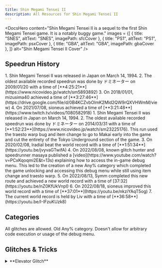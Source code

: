```yaml
---
title: Shin Megami Tensei II
description: All Resources for Shin Megami Tensei II
---
```



<DocsHero 
    content="Shin Megami Tensei II is a sequel to the first Shin Megami Tensei game. It is a notably buggy game."
    images = {[
        {
            title: "SNES",
            altText: "SNES",
            imagePath: sfcCover
        },
        {
            title: "PS1",
            altText: "PS1",
            imagePath: psxCover
        },
        {
            title: "GBA",
            altText: "GBA",
            imagePath: gbaCover
        },
    ]}
    alt="Shin Megami Tensei II Cover"
/>

<LinkCard title="Leaderboards" href="https://www.speedrun.com/smt2" description="See all the submitted runs on Speedrun.com"/>

## Speedrun History

<Tabs>
<TabItem label="No Major Glitches - SNES">
<Steps>
1. Shin Megami Tensei II was released in Japan on March 14, 1994.
2. The oldest available recorded speedrun was done by ドミネーター on 2009/01/20 with a time of [**4:25:21**](https://www.nicovideo.jp/watch/sm5893892)
3. On 2018/01/01, mizusima40 achieved a time of [**3:27:46**](https://drive.google.com/file/d/0B4KCZvbOlmK2Mld2QW9rQXVHWmM/view)
4. On 2021/07/08, sioneus achieved a time of [**3:21:48**](https://www.twitch.tv/videos/1080582918)
</Steps>
</TabItem>

<TabItem label="Any% - SNES">
<Steps>
1. Shin Megami Tensei II was released in Japan on March 14, 1994.
2. The oldest available recorded speedrun was done by ドミネーター on 2014/03/31 with a time of [**1:52:23**](https://www.nicovideo.jp/watch/sm23225176). This run used the traesto warp bug and item change to go to Makai early into the game and cut the entirety of the Tokyo Underground section of the game.
3. On 2020/02/08, lradial beat the world record with a time of [**1:51:34**](https://youtu.be/jvyvaGTwifA)
4. On 2022/08/08, known glitch hunter and speedrunner masaya published a [video](https://www.youtube.com/watch?v=PCxKqoqmi2E&t=13s) explaining how to access the in-game debug menu. This led to the creation of a new Any% category which completed the game unlocking and accessing this debug menu while still using item change and traesto warp.
5. On 2022/08/13, Symm completed this new route and achieved a new world record with a time of [37:32](https://youtu.be/nZ0KfUkVnpI)
6. On 2022/08/18, sioneus improved this world record with a time of [**37:01**](https://youtu.be/nkziYAqT5og)
7. The current world record is held by Liv with a time of [**36:58**](https://youtu.be/I-IFzuKUzk8)
</Steps>
</TabItem>
</Tabs>

## Categories
<CardGrid>
    <Card title="Any%">All glitches are allowed.</Card>
    <Card title="Any%, no ACE">Old Any% category. Doesn't allow for arbitrary code execution or usage of the debug menu.</Card>
    <Card title="No Major Glitches"></Card>
    <Card title="All Bosses"></Card>
</CardGrid>

## Glitches & Tricks
<Tabs>
    <TabItem label="SNES">
        <details>
        <summary>**Elevator Glitch**</summary>

        When entering an elevator, by placing the cursor on the desired floor and pressing B, the player is automatically transported to that floor without watching the elevator animation. 
        This glitch was patched in the 1.1 version of the game.
        </details>

        <details>
        <summary>**Item Duplication**</summary>


        There must be an even number of stacks in the inventory. Rearrange the inventory putting the item to duplicate on the bottom right. Sort the inventory twice and the stack will be duplicated.
        </details>

        <details>
        <summary>**Item Change**</summary>


        The inventory can have 30 different item stacks, which can only hold up to 9 items. In order to execute Item Change, you must load back a save file with a full inventory.
         When opening the rearrange (ならべかえ) menu, the game copies the data from the inventory (located at 0x000440 - 0x00047F) to a temporary array (located at 0x000638 - 0x000677). The first 32 bytes represent the item IDs and the next 32 bytes represent their quantities. Once the menu is closed, the game copies the data from it back to the inventory.
        After loading the game with a crammed inventory and trying to rearrange the items will cause the menu to show more than just 15 rows. On the 16th row there will be two Attack Knives (アッタクナイフ) with a blank counter. The 17th to the 31st will be the normal inventory repeated. That goes on until the 64th row.
        By adjusting the quantities of the items, it is possible to obtain any item in the inventory by switching the ID of the item with its quantity. For example, by moving to the 2nd loop, where quantities are stored, and switching an item of quantitiy 120 with an item in the first loop, where the ID of the items in the inventory are stored, you'll obtain the item of ID 120 in your inventory.

        This glitch is used in the Any% and Any% no ACE categories.
        Detailed [Item Change guide](https://docs.google.com/document/d/1yBIuZqcZVXKRCkznnXnnBqYO2WQYNAwoaCFEQnwnHlE/edit?tab=t.0) relevant to the Any% no ACE category by Electra.
        </details>

        <details>
        <summary>**Traport Wrong Warp**</summary>

        Dungeons are stored adjacently so if there was a simple way to walk through walls it’d be possible to go from one 3D area to another. Fortunately such a trick exists, although not possible to do it everywhere. Using Traesto (トラエスト) while prompting an event (an NPC dialogue or earthquake, for instance) makes you walk back one step, disregarding walls.
        This allows the player to warp between areas and is used in the Any% and Any% no ACE categories to go from the Valhalla Disco to Yesod, from the Excavation Site to the Jail and from Puck's dungeon to the Center.
        </details>
    </TabItem>
    <TabItem label="GBA">
        <details>
        <summary>**Infinite Casino Coins**</summary>

        This can only be executed in Underground Roppongi. 
        Go to the casino and exchange 10 coins. Then head to BACCARA and bet 1 coin at the banker. Repeat until you win. You will now have a decimal number of coins, as in casino cents.
        Bet all your coins at the TIE, ending up with only the casino cents remaining. In case you win, continue until you lose all your coins and have only the cents left.
        Try to bet the remaining cents at any of possibilities and your coins will underflow into the maximum amount possible. Complete the round and exit to have over 4 million coins.
        </details>

        <details>
        <summary>**Event door skip**</summary>

        Some doors in the game are classified as events doors. By getting a random encounter while turned away from the door and escaping, it is possible to bypass this event.
        As of now, it has not been found a way to integrate this into the route.
        </details>
    </TabItem>
</Tabs>

## Notes
- [Any% Notes](https://www.speedrun.com//smt2/guides/gq2kv) by Symm
- [Any% Notes](https://docs.google.com/document/d/1T7fuUMkHGcBnn8KTvZihCexb8ZETJztttrSaThR1e3o/edit) by Liv
- [SFC NMG Law Ending](https://sioneus.me/notes/smt2-law-sfc) by sioneus
- [SFC NMG Chaos Ending](https://sioneus.me/notes/smt2-chaos-sfc) by sioneus
- [SFC NMG Neutral Ending](https://sioneus.me/notes/smt2-neutral-sfc) by sioneus
- [SFC NMG All Bosses](https://sioneus.me/notes/smt2-allbosses-sfc) by sioneus
- [GBA Glitchless Law Ending](https://sioneus.me/notes/smt2-law-gba) by sioneus


## Resources
- [Resource Directory](https://drive.google.com/drive/folders/1Gs6uivj5UgV6K-STOxApPajkhkj2Tc3H)
- [SMT2 Version Differences](https://github.com/mbcsalmeida/megatenspeedruns.com/blob/main/src/assets/documents/SMT2%20-%20Platform%20Differences%20by%20jojo.pdf) by jojo
- [atwiki SNES](https://w.atwiki.jp/shinmegamitensei2/pages/8.html)
- [atwiki PS1](https://w.atwiki.jp/shinmegamitensei2/pages/422.html)
- [atwiki GBA](https://w.atwiki.jp/shinmegamitensei2/pages/378.html)

## List of TAS VODS
- [Shin Megami Tensei II by masaya in 35:33](https://www.youtube.com/watch?v=Pi9C7Ej_1zw)

